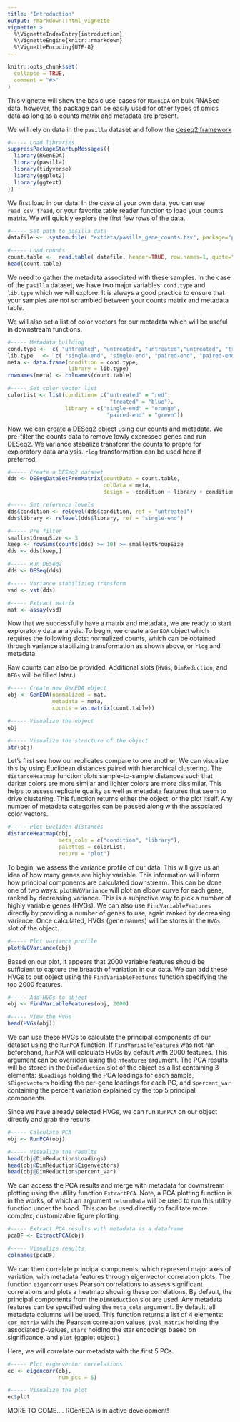 ```yaml
---
title: "Introduction"
output: rmarkdown::html_vignette
vignette: >
  %\VignetteIndexEntry{introduction}
  %\VignetteEngine{knitr::rmarkdown}
  %\VignetteEncoding{UTF-8}
---
```


```r
knitr::opts_chunk$set(
  collapse = TRUE,
  comment = "#>"
)
```

This vignette will show the basic use-cases for `RGenEDA` on bulk RNASeq data, however, the package can be easily used for other types of omics data as long as a counts matrix and metadata are present. 

We will rely on data in the `pasilla` dataset and follow the [deseq2 framework](https://www.bioconductor.org/packages/devel/bioc/vignettes/DESeq2/inst/doc/DESeq2.html)

```r

#----- Load libraries
suppressPackageStartupMessages({
  library(RGenEDA)
  library(pasilla)
  library(tidyverse)
  library(ggplot2)
  library(ggtext)
})
```

We first load in our data. In the case of your own data, you can use `read_csv`, `fread`, or your favorite table reader function to load your counts matrix. We will quickly explore the first few rows of the data. 
```r

#----- Set path to pasilla data
datafile <-  system.file( "extdata/pasilla_gene_counts.tsv", package="pasilla" )

#----- Load counts
count.table <-  read.table( datafile, header=TRUE, row.names=1, quote="", comment.char="" )
head(count.table)

```

We need to gather the metadata associated with these samples. In the case of the `pasilla` dataset, we have two major variables: `cond.type` and `lib.type` which we will explore. It is always a good practice to ensure that your samples are not scrambled between your counts matrix and metadata table. 

We will also set a list of color vectors for our metadata which will be useful in downstream functions.
```r

#----- Metadata building
cond.type <-  c( "untreated", "untreated", "untreated","untreated", "treated", "treated", "treated" )
lib.type   <-  c( "single-end", "single-end", "paired-end", "paired-end", "single-end", "paired-end", "paired-end" ) 
meta <- data.frame(condition = cond.type,
                   library = lib.type)
rownames(meta) <- colnames(count.table)

#----- Set color vector list
colorList <- list(condition= c("untreated" = "red",
                                "treated" = "blue"),
                  library = c("single-end" = "orange",
                               "paired-end" = "green"))
```

Now, we can create a DESeq2 object using our counts and metadata. We pre-filter the counts data to remove lowly expressed genes and run DESeq2. We variance stabalize transform the counts to prepre for exploratory data analysis. `rlog` transformation can be used here if preferred. 
```r

#----- Create a DESeq2 dataset
dds <- DESeqDataSetFromMatrix(countData = count.table,
                              colData = meta,
                              design = ~condition + library + condition:library)

#----- Set reference levels
dds$condition <- relevel(dds$condition, ref = "untreated")
dds$library <- relevel(dds$library, ref = "single-end")

#----- Pre filter
smallestGroupSize <- 3
keep <- rowSums(counts(dds) >= 10) >= smallestGroupSize
dds <- dds[keep,]

#----- Run DESeq2
dds <- DESeq(dds)

#----- Variance stabilizing transform
vsd <- vst(dds)

#----- Extract matrix
mat <- assay(vsd)
```

Now that we successfully have a matrix and metadata, we are ready to start exploratory data analysis. 
To begin, we create a `GenEDA` object which requires the following slots: normalized counts, which can be obtained through variance stabilizing transformation as shown above, or `rlog` and metadata.

Raw counts can also be provided. Additional slots (`HVGs`, `DimReduction`, and `DEGs` will be filled later.)

```r

#----- Create new GenEDA object
obj <- GenEDA(normalized = mat,
              metadata = meta,
              counts = as.matrix(count.table))

#----- Visualize the object
obj

#----- Visualize the structure of the object
str(obj)

```

Let's first see how our replicates compare to one another. We can visualize this by using Euclidean distances paired with hierarchical clustering. The `distanceHeatmap` function plots sample-to-sample distances such that darker colors are more similar and lighter colors are more dissimilar. This helps to assess replicate quality as well as metadata features that seem to drive clustering. This function returns either the object, or the plot itself. Any number of metadata categories can be passed along with the associated color vectors. 

```r

#----- Plot Eucliden distances
distanceHeatmap(obj,
                meta_cols = c("condition", "library"),
                palettes = colorList,
                return = "plot")


```
To begin, we assess the variance profile of our data. This will give us an idea of how many genes are highly variable. This information will inform how principal components are calculated downstream. This can be done one of two ways: `plotHVGVariance` will plot an elbow curve for each gene, ranked by decreasing variance. This is a subjective way to pick a number of highly variable genes (HVGs). We can also use `FindVariableFeatures` directly by providing a number of genes to use, again ranked by decreasing variance. Once calculated, HVGs (gene names) will be stores in the `HVGs` slot of the object.
```r

#----- Plot variance profile
plotHVGVariance(obj)

```
Based on our plot, it appears that 2000 variable features should be sufficient to capture the breadth of variation in our data. We can add these HVGs to out object using the `FindVariableFeatures` function specifying the top 2000 features.
```r

#----- Add HVGs to object
obj <- FindVariableFeatures(obj, 2000)

#----- View the HVGs
head(HVGs(obj))

```

We can use these HVGs to calculate the principal components of our dataset using the `RunPCA` function. If `FindVariableFeatures` was not ran beforehand, `RunPCA` will calculate HVGs by default with 2000 features. This argument can be overriden using the `nfeatures` argument. The PCA results will be stored in the `DimReduction` slot of the object as a list containing 3 elements: `$Loadings` holding the PCA loadings for each sample, `$Eigenvectors` holding the per-gene loadings for each PC, and `$percent_var` containing the percent variation explained by the top 5 principal components.

Since we have already selected HVGs, we can run `RunPCA` on our object directly and grab the results. 

```r

#----- Calculate PCA
obj <- RunPCA(obj)

#----- Visualize the results
head(obj@DimReduction$Loadings)
head(obj@DimReduction$Eigenvectors)
head(obj@DimReduction$percent_var)

```

We can access the PCA results and merge with metadata for downstream plotting using the utility function `ExtractPCA`.
Note, a PCA plotting function is in the works, of which an argument `returnData` will be used to run this utility function under the hood.
This can be used directly to facilitate more complex, customizable figure plotting.

```r

#----- Extract PCA results with metadata as a dataframe
pcaDF <- ExtractPCA(obj)

#----- Visualize results
colnames(pcaDF)

```

We can then correlate principal components, which represent major axes of variation, with metadata features through eigenvector correlation plots. The function `eigencorr` uses Pearson correlations to assess significant correlations and plots a heatmap showing these correlations. By default, the principal components from the `DimReduction` slot are used. Any metadata features can be specified using the `meta_cols` argument. By default, all metadata columns will be used. This function returns a list of 4 elements: `cor_matrix` with the Pearson correlation values, `pval_matrix` holding the associated p-values, `stars` holding the star encodings based on significance, and `plot` (ggplot object.)

Here, we will correlate our metadata with the first 5 PCs.

```r

#----- Plot eigenvector correlations
ec <- eigencorr(obj,
                num_pcs = 5)

#----- Visualize the plot
ec$plot

```

MORE TO COME....
RGenEDA is in active development!
